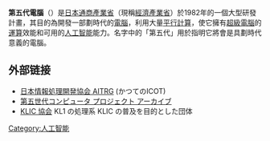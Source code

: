 {{Expand language|1=en|2=ja|time=2022-04-20T13:03:07+00:00}}
{{Refimprove|time=2022-04-20T13:03:07+00:00}}
'''第五代電腦'''（{{lang|ja|第五世代コンピュータ}}）是[[日本|日本]][[通商產業省|通商產業省]]（現稱[[經濟產業省|經濟產業省]]）於1982年的一個大型研發計畫，其目的為開發一部劃時代的[[電腦|電腦]]，利用大量[[平行計算|平行計算]]，使它擁有[[超級電腦|超級電腦]]的[[運算|運算]]效能和可用的[[人工智能|人工智能]]能力。名字中的「第五代」用於指明它將會是具劃時代意義的電腦。

==外部链接==
*[http://www.icot.or.jp/ 日本情報処理開発協会 AITRG] (かつてのICOT)
*[https://web.archive.org/web/20060925130204/http://www.icot.or.jp/ARCHIVE/HomePage-J.html 第五世代コンピュータ プロジェクト アーカイブ]
*[https://web.archive.org/web/20061103170941/http://www.klic.org/index.ja.html KLIC 協会] KL1 の処理系 KLIC の普及を目的とした団体

[[Category:人工智能|Category:人工智能]]